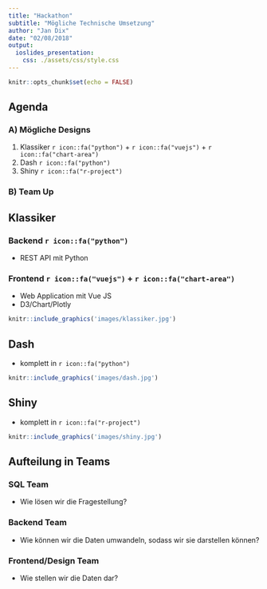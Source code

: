 ```yaml
---
title: "Hackathon"
subtitle: "Mögliche Technische Umsetzung"
author: "Jan Dix"
date: "02/08/2018"
output: 
  ioslides_presentation:
    css: ./assets/css/style.css
---
```


```r
knitr::opts_chunk$set(echo = FALSE)
```

## Agenda

### A) Mögliche Designs
1. Klassiker `r icon::fa("python")` + `r icon::fa("vuejs")` + `r icon::fa("chart-area")`
2. Dash `r icon::fa("python")`
3. Shiny `r icon::fa("r-project")`

### B) Team Up 

## Klassiker {.columns-2}

### Backend `r icon::fa("python")`

- REST API mit Python 

### Frontend `r icon::fa("vuejs")` + `r icon::fa("chart-area")`

- Web Application mit Vue JS 
- D3/Chart/Plotly

```r
knitr::include_graphics('images/klassiker.jpg')
```


## Dash

- komplett in `r icon::fa("python")` 

```r
knitr::include_graphics('images/dash.jpg')
```

## Shiny

- komplett in `r icon::fa("r-project")`

```r
knitr::include_graphics('images/shiny.jpg')
```

## Aufteilung in Teams

### SQL Team
- Wie lösen wir die Fragestellung?

### Backend Team
- Wie können wir die Daten umwandeln, sodass wir sie darstellen können?

### Frontend/Design Team
- Wie stellen wir die Daten dar?
